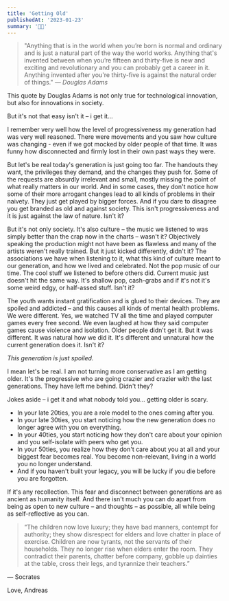 ```yaml
---
title: 'Getting Old'
publishedAt: '2023-01-23'
summary: '👴🏼'
---
```



> "Anything that is in the world when you’re born is normal and ordinary and is just a natural part of the way the world works.
> Anything that's invented between when you’re fifteen and thirty-five is new and exciting and revolutionary and you can probably get a career in it.
> Anything invented after you're thirty-five is against the natural order of things." 
> *— Douglas Adams*

This quote by Douglas Adams is not only true for technological innovation, but also for innovations in society.

But it's not that easy isn't it – i get it…

I remember very well how the level of progressiveness my generation had was very well reasoned. There were movements and you saw how culture was changing - even if we got mocked by older people of that time. It was funny how disconnected and firmly lost in their own past ways they were. 

But let's be real today's generation is just going too far. The handouts they want, the privileges they demand, and the changes they push for. Some of the requests are absurdly irrelevant and small, mostly missing the point of what really matters in our world. And in some cases, they don't notice how some of their more arrogant changes lead to all kinds of problems in their naivety. They just get played by bigger forces. And if you dare to disagree you get branded as old and against society. This isn't progressiveness and it is just against the law of nature. Isn't it?

But it's not only society. It's also culture – the music we listened to was simply better than the crap now in the charts – wasn't it? Objectively speaking the production might not have been as flawless and many of the artists weren't really trained. But it just kicked differently, didn't it? The associations we have when listening to it, what this kind of culture meant to our generation, and how we lived and celebrated. Not the pop music of our time. The cool stuff we listened to before others did. Current music just doesn't hit the same way. It's shallow pop, cash-grabs and if it's not it's some weird edgy, or half-assed stuff. Isn't it?

The youth wants instant gratification and is glued to their devices. They are spoiled and addicted – and this causes all kinds of mental health problems. We were different. Yes, we watched TV all the time and played computer games every free second. We even laughed at how they said computer games cause violence and isolation. Older people didn't get it. But it was different. It was natural how we did it. It's different and unnatural how the current generation does it. Isn't it?

*This generation is just spoiled.*

I mean let's be real. I am not turning more conservative as I am getting older. It's the progressive who are going crazier and crazier with the last generations. They have left me behind. Didn't they?

Jokes aside – i get it and what nobody told you… getting older is scary.

- In your late 20ties, you are a role model to the ones coming after you.
- In your late 30ties, you start noticing how the new generation does no longer agree with you on everything.
- In your 40ties, you start noticing how they don't care about your opinion and you self-isolate with peers who get you.
- In your 50ties, you realize how they don't care about you at all and your biggest fear becomes real. You become non-relevant, living in a world you no longer understand.
- And if you haven't built your legacy, you will be lucky if you die before you are forgotten.

If it's any recollection. This fear and disconnect between generations are as ancient as humanity itself. 
And there isn't much you can do apart from being as open to new culture – and thoughts – as possible, all while being as self-reflective as you can.

> “The children now love luxury; they have bad manners, contempt for authority; they show disrespect for elders and love chatter in place of exercise. Children are now tyrants, not the servants of their households. They no longer rise when elders enter the room. They contradict their parents, chatter before company, gobble up dainties at the table, cross their legs, and tyrannize their teachers.”

― Socrates

Love,
Andreas
